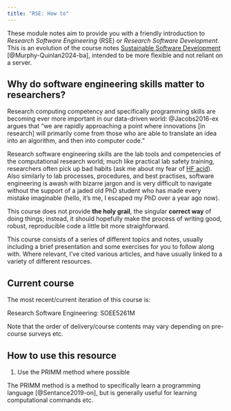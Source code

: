 ```yaml
---
title: "RSE: How to"
---
```


These module notes aim to provide you with a friendly introduction to *Research Software Engineering* (RSE) or *Research Software Development*. This is an evolution of the course notes [Sustainable Software Development](https://software-dev.streamlit.app/) [@Murphy-Quinlan2024-ba], intended to be more flexible and not reliant on a server.

::: {.box-lb}

## Why do software engineering skills matter to researchers?

Research computing competency and specifically programming skills are becoming ever more important in our data-driven world: @Jacobs2016-ex argues that "we are rapidly approaching a point where innovations [in research] will primarily come from those who are able to translate an idea into an algorithm, and then into computer code."

Research software engineering skills are the lab tools and competencies of the computational research world; much like practical lab safety training, researchers often pick up bad habits (ask me about my fear of [HF acid](https://en.wikipedia.org/wiki/Hydrofluoric_acid)). Also similarly to lab processes, procedures, and best practises, software engineering is awash with bizarre jargon and is very difficult to navigate without the support of a jaded old PhD student who has made every mistake imaginable (hello, it's me, I escaped my PhD over a year ago now).

This course does not provide **the holy grail**, the singular **correct way** of doing things; instead, it should hopefully make the process of writing good, robust, reproducible code a little bit more straighforward.

:::


This course consists of a series of different topics and notes, usually including a brief presentation and some exercises for you to follow along with. Where relevant, I've cited various articles, and have usually linked to a variety of different resources.

::: {.box-lp}
## Current course

The most recent/current iteration of this course is:

[Research Software Engineering: SOEE5261M]{.extra}

Note that the order of delivery/course contents may vary depending on pre-course surveys etc.
:::

## How to use this resource

1. Use the PRIMM method where possible

The PRIMM method is a method to specifically learn a programming language [@Sentance2019-on], but is generally useful for learning computational commands etc.

